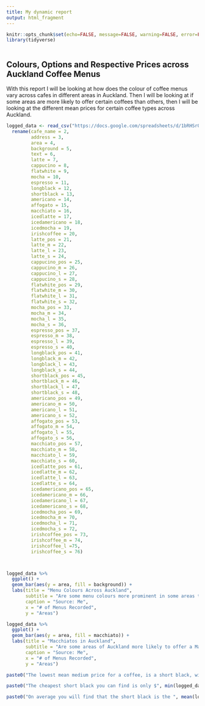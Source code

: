 ```yaml
---
title: My dynamic report
output: html_fragment
---
```


```r
knitr::opts_chunk$set(echo=FALSE, message=FALSE, warning=FALSE, error=FALSE, fig.width = 7, fig.height = 5)
library(tidyverse)

```

```css

```

## Colours, Options and Respective Prices across Auckland Coffee Menus

With this report I will be looking at how does the colour of coffee menus vary across cafes in different areas in Auckland. Then I will be looking at if some areas are more likely to offer certain coffees than others, then I will be looking at the different mean prices for certain coffee types across Auckland.

```r
logged_data <- read_csv("https://docs.google.com/spreadsheets/d/1bRHSrO-g7kUvGF8ckZmYA0AAGdB6AaMuRhqnV_oFZo0/edit?usp=sharingv") %>%
  rename(cafe_name = 2,
         address = 3,
         area = 4,
         background = 5,
         text = 6,
         latte = 7,
         cappucino = 8,
         flatwhite = 9,
         mocha = 10,
         espresso = 11,
         longblack = 12,
         shortblack = 13,
         americano = 14,
         affogato = 15,
         macchiato = 16,
         icedlatte = 17,
         icedamericano = 18,
         icedmocha = 19,
         irishcoffee = 20,
         latte_pos = 21,
         latte_m = 22,
         latte_l = 23,
         latte_s = 24,
         cappucino_pos = 25,
         cappucino_m = 26,
         cappucino_l = 27,
         cappucino_s = 28,
         flatwhite_pos = 29,
         flatwhite_m = 30,
         flatwhite_l = 31,
         flatwhite_s = 32,
         mocha_pos = 33,
         mocha_m = 34,
         mocha_l = 35,
         mocha_s = 36,
         espresso_pos = 37,
         espresso_m = 38,
         espresso_l = 39,
         espresso_s = 40,
         longblack_pos = 41,
         longblack_m = 42,
         longblack_l = 43,
         longblack_s = 44,
         shortblack_pos = 45,
         shortblack_m = 46,
         shortblack_l = 47,
         shortblack_s = 48,
         americano_pos = 49,
         americano_m = 50,
         americano_l = 51,
         americano_s = 52,
         affogato_pos = 53,
         affogato_m = 54,
         affogato_l = 55,
         affogato_s = 56,
         macchiato_pos = 57,
         macchiato_m = 58,
         macchiato_l = 59,
         macchiato_s = 60,
         icedlatte_pos = 61,
         icedlatte_m = 62,
         icedlatte_l = 63,
         icedlatte_s = 64,
         icedamericano_pos = 65,
         icedamericano_m = 66,
         icedamericano_l = 67,
         icedamericano_s = 68,
         icedmocha_pos = 69,
         icedmocha_m = 70,
         icedmocha_l = 71,
         icedmocha_s = 72,
         irishcoffee_pos = 73,
         irishcoffee_m = 74,
         irishcoffee_l =75,
         irishcoffee_s = 76)



logged_data %>%
  ggplot() +
  geom_bar(aes(y = area, fill = background)) +
  labs(title = "Menu Colours Across Auckland",
       subtitle = "Are some menu colours more prominent in some areas than rather others?",
       caption = "Source: Me",
       x = "# of Menus Recorded",
       y = "Areas")


```
```r
logged_data %>%
  ggplot() +
  geom_bar(aes(y = area, fill = macchiato)) +
  labs(title = "Macchiatos in Auckland",
       subtitle = "Are some areas of Auckland more likely to offer a Macchiato than others?",
       caption = "Source: Me",
       x = "# of Menus Recorded",
       y = "Areas")
```

```r
paste0("The lowest mean medium price for a coffee, is a short black, with a mean price of $", mean(logged_data$shortblack_m, na.rm = TRUE) %>% round(2), " and the highest mean medium price for a coffee is an iced mocha, with a mean price of $", mean(logged_data$icedmocha_m, na.rm = TRUE) %>% round(2))

paste0("The cheapest short black you can find is only $", min(logged_data$shortblack_m, na.rm = TRUE)," while the most expensive iced mocha you can get is $", max(logged_data$icedmocha_m, na.rm = TRUE))

paste0("On average you will find that the short black is the ", mean(logged_data$shortblack_pos, na.rm = TRUE) %>% round(), "th coffee offered on a menu, while the iced mocha is on average the ", mean(logged_data$icedmocha_m, na.rm = TRUE) %>% round(), "th coffee offered.")
```
